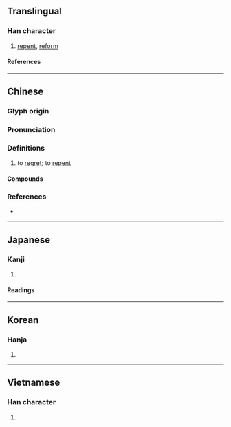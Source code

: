 {{also|恂}}
{{character info/new}}
==Translingual==

===Han character===
{{Han char|rn=61|rad=心|as=07|sn=10|four=93047|canj=PICE|ids=⿰忄夋}}

# [[repent]], [[reform]]

====References====
{{Han ref|kx=0387.340|dkj=10674|dj=0720.150|hdz=42307.080|uh=609B}}

----

==Chinese==
{{zh-forms}}

===Glyph origin===
{{Han etym}}

===Pronunciation===
{{zh-pron
|m=quān
|c=syun1,cyun1
|mc=y
|oc=y
|cat=
}}

===Definitions===
{{zh-hanzi}}

# {{lb|zh|fossil word}} to [[regret]]; to [[repent]]

====Compounds====
{{zh-der|悛革|悛改|悛悛|悛心|怙惡不悛|悛容|稔惡不悛|懷惡不悛|為惡不悛|負固不悛|長惡不悛|諱惡不悛}}

===References===
* {{R:yue:mfccd}}

----

==Japanese==

===Kanji===
{{ja-kanji|grade=|rs=心07}}

# {{rfdef|ja|sort=心07}}

====Readings====
{{ja-readings
|on=せん, しゅん
|kun=あらためる
}}

----

==Korean==

===Hanja===
{{ko-hanja|전}}

# {{rfdef|ko|sort=心07}}

----

==Vietnamese==

===Han character===
{{vi-readings|rs=心07|reading=thoăn}}

# {{rfdef|vi|sort=心07}}